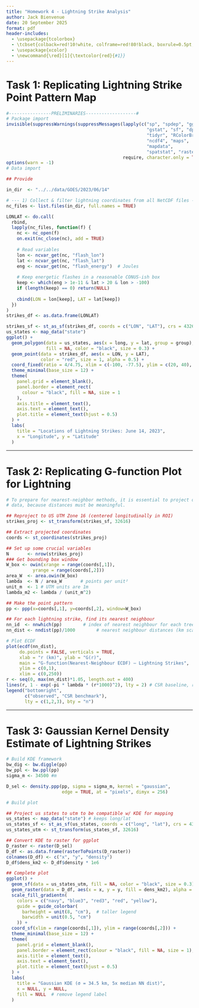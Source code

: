 ```yaml
---
title: "Homework 4 - Lightning Strike Analysis"
author: Jack Bienvenue
date: 20 September 2025
format: pdf
header-includes:
  - \usepackage{tcolorbox}
  - \tcbset{colback=red!10!white, colframe=red!80!black, boxrule=0.5pt, arc=3pt, left=6pt, right=6pt, top=6pt, bottom=6pt}
  - \usepackage{xcolor}
  - \newcommand{\red}[1]{\textcolor{red}{#1}}
---
```


# Task 1: Replicating Lightning Strike Point Pattern Map

```r
#----------------PRELIMINARIES-------------------#
# Package import
invisible(suppressWarnings(suppressMessages(lapply(c("sp", "spdep", "ggplot2",
                                                     "gstat", "sf", "dplyr", 
                                                     "tidyr", "RColorBrewer",
                                                     "ncdf4", "maps",
                                                     "mapdata",
                                                     "spatstat", "raster"), 
                                            require, character.only = TRUE))))
options(warn = -1)
# Data import

## Provide 

in_dir  <- "../../data/GOES/2023/06/14"

# --- 1) Collect & filter lightning coordinates from all NetCDF files --------
nc_files <- list.files(in_dir, full.names = TRUE)

LONLAT <- do.call(
  rbind,
  lapply(nc_files, function(f) {
    nc <- nc_open(f)
    on.exit(nc_close(nc), add = TRUE)
    
    # Read variables
    lon <- ncvar_get(nc, "flash_lon")
    lat <- ncvar_get(nc, "flash_lat")
    eng <- ncvar_get(nc, "flash_energy")  # Joules
    
    # Keep energetic flashes in a reasonable CONUS-ish box
    keep <- which(eng > 1e-11 & lat > 20 & lon > -100)  
    if (length(keep) == 0) return(NULL)
    
    cbind(LON = lon[keep], LAT = lat[keep])
  })
)
strikes_df <- as.data.frame(LONLAT)
```

```r
strikes_sf <- st_as_sf(strikes_df, coords = c("LON", "LAT"), crs = 4326)
us_states <- map_data("state")
ggplot() +
  geom_polygon(data = us_states, aes(x = long, y = lat, group = group),
               fill = NA, color = "black", size = 0.3) +
  geom_point(data = strikes_df, aes(x = LON, y = LAT),
             color = "red", size = 1, alpha = 0.5) +
  coord_fixed(ratio = 4/4.75, xlim = c(-100, -77.5), ylim = c(20, 40), expand = FALSE) +
  theme_minimal(base_size = 12) +
  theme(
    panel.grid = element_blank(), 
    panel.border = element_rect(   
      colour = "black", fill = NA, size = 1
    ),
    axis.title = element_text(),
    axis.text = element_text(), 
    plot.title = element_text(hjust = 0.5)  
  ) +
  labs(
    title = "Locations of Lightning Strikes: June 14, 2023",
    x = "Longitude", y = "Latitude"
  )
```

```{=tex}
\centering{\red{Question: Does the pattern look completely random, clustered, or regular?}}

\begin{tcolorbox}
There appears to be a number of clusters in the dataset, particularly in the Texarkana region, eastern Georgia, and between Orlando, FL and Miami, FL. There is another cluster offshore, southwest of Florida's Everglades. There also appears to be a longitudinal swath of the Southern United States with a density of lightning strikes, likely suggesting the movement of a storm. No-lightning ``cold spots" occupy much of the area that is outside of these Southern states. 

We also notice sometihng that may be a data recording artifact. Around 25 degrees of latitude, there is a linear path of lightning strikes. Weather data collection is not a perfect science despite its amazing capabilities!
\end{tcolorbox}
```

---

# Task 2: Replicating G-function Plot for Lightning

```r
# To prepare for nearest-neighbor methods, it is essential to project our 
# data, because distances must be meaningful. 

## Reproject to US UTM Zone 16 (centered longitudinally in ROI) 
strikes_proj <- st_transform(strikes_sf, 32616)

## Extract projected coordinates
coords <- st_coordinates(strikes_proj)

## Set up some crucial variables
N       <- nrow(strikes_proj)
### Get bounding box window
W_box <- owin(xrange = range(coords[,1]),
          yrange = range(coords[,2]))
area_W  <- area.owin(W_box)
lambda  <- N / area_W       # points per unit²
unit_m  <- 1 # UTM units are 1m
lambda_m2 <- lambda / (unit_m^2)

## Make the point pattern
pp <- ppp(x=coords[,1], y=coords[,2], window=W_box)

## For each lightning strike, find its nearest neighbour
nn_id  <- nnwhich(pp)        # index of nearest neighbour for each tree
nn_dist <- nndist(pp)/1000        # nearest neighbour distances (km scale)

# Plot ECDF
plot(ecdf(nn_dist),
     do.points = FALSE, verticals = TRUE,
     xlab = "r (km)", ylab = "G(r)",
     main = "G-function(Nearest-Neighbour ECDF) — Lightning Strikes",
     ylim = c(0,1),
     xlim = c(0,250))
r <- seq(0, max(nn_dist)*1.05, length.out = 400)
lines(r, 1 - exp(-pi * lambda * (r*1000)^2), lty = 2) # CSR baseline, r in m 
legend("bottomright",
       c("observed", "CSR benchmark"),
       lty = c(1,2,3), bty = "n")

```

```{=tex}
\centering{\red{Question: Does the pattern look completely random, clustered, or regular?}}

\begin{tcolorbox}
It appears that for the bulk of the ECDF, the nearest neighbors are closer than they would be for randomly distributed data within the region of interest window. We can tell because the empirical distribution of true lightning strike points lays to the left of the empirical distribution of randomly located points, corresponding to lower nearest neighbor distances for our data. This implies that our may be clustered to an extent we would not expect from randomly distributed points. 
\end{tcolorbox}
```

---

# Task 3: Gaussian Kernel Density Estimate of Lightning Strikes

```r
# Build KDE framework
bw_dig <- bw.diggle(pp)
bw_ppl <- bw.ppl(pp)
sigma_m <- 34500 #m

D_sel <- density.ppp(pp, sigma = sigma_m, kernel = "gaussian",
                     edge = TRUE, at = "pixels", dimyx = 256)

# Build plot

## Project us states to utm to be compatible w/ KDE for mapping
us_states <- map_data("state") # keeps long/lat
us_states_sf <- st_as_sf(us_states, coords = c("long", "lat"), crs = 4326, remove = FALSE)
us_states_utm <- st_transform(us_states_sf, 32616)

## Convert KDE to raster for ggplot
D_raster <- raster(D_sel)
D_df <- as.data.frame(rasterToPoints(D_raster))
colnames(D_df) <- c("x", "y", "density")
D_df$dens_km2 <- D_df$density * 1e6

## Complete plot
ggplot() +
  geom_sf(data = us_states_utm, fill = NA, color = "black", size = 0.3) +
  geom_raster(data = D_df, aes(x = x, y = y, fill = dens_km2), alpha = 0.9) +
  scale_fill_gradientn(
    colors = c("navy", "blue3", "red3", "red", "yellow"),
    guide = guide_colorbar(
      barheight = unit(8, "cm"),  # taller legend
      barwidth = unit(0.5, "cm")
    )) +
  coord_sf(xlim = range(coords[,1]), ylim = range(coords[,2])) +
  theme_minimal(base_size = 12) +
  theme(
    panel.grid = element_blank(),
    panel.border = element_rect(colour = "black", fill = NA, size = 1),
    axis.title = element_text(),
    axis.text = element_text(),
    plot.title = element_text(hjust = 0.5)
  ) +
  labs(
    title = "Gaussian KDE (σ = 34.5 km, 5x median NN dist)",
    x = NULL, y = NULL,
    fill = NULL  # remove legend label
  )
```

```{=tex}
\centering{\red{Question: Are lightning strikes equally likely everywhere, or do hotspots exist?}}

\begin{tcolorbox}
Since we are working with lightning strike data from a singular day, we will only generalize for that day. Lightning strikes do not appear to be equally likely everywhere. We began to suspect this earlier on in our analysis, and we observe this again in this task. We observe hotspots for lightning strike events.

Our kernel density estimate identifies a number of hotspots which appear to have a higher probability of lightning strikes on this day. These include West Palm Beach, FL, Montgomery, AL, Texarkana, TX (and AR), Eastern Georgia, and some outlying areas southwest of Florida's Everglades. Other areas which previous had some density of lightning strikes do not appear as hotspots in this map with the given parameters.

One caveat to this conclusion could be that we do not know whether the detection rate of lightning is equal across our region of interest. If there was reason to believe that our hotspots (and only our hotspots) had more sensitivity to lightning detection, our claims of hotspot detection may not be valid.
\end{tcolorbox}
```